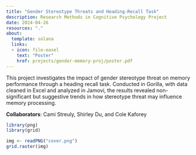 ```yaml
---
title: "Gender Stereotype Threats and Heading-Recall Task"
description: Research Methods in Cognitive Psychology Project
date: 2024-04-26
resources: "."
about: 
  template: solana
  links: 
  - icon: file-easel
    text: "Poster"
    href: projects/gender-memory-proj/poster.pdf
---
```


This project investigates the impact of gender stereotype threat on memory performance through a heading recall task. Conducted in Gorilla, with data cleaned in Excel and analyzed in Jamovi, the results revealed non-significant but suggestive trends in how stereotype threat may influence memory processing.

**Collaborators**: Cami Streuly, Shirley Du, and Cole Kaforey

```r
library(png)  
library(grid)

img <- readPNG("cover.png")
grid.raster(img)
```
